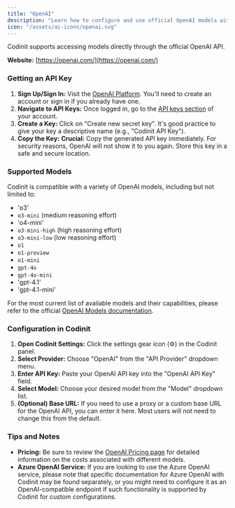 ```yaml
---
title: "OpenAI"
description: "Learn how to configure and use official OpenAI models with Codinit."
icon: "/assets/ai-icons/openai.svg"
---
```


Codinit supports accessing models directly through the official OpenAI API.

**Website:** [https://openai.com/](https://openai.com/)

### Getting an API Key

1.  **Sign Up/Sign In:** Visit the [OpenAI Platform](https://platform.openai.com/). You'll need to create an account or sign in if you already have one.
2.  **Navigate to API Keys:** Once logged in, go to the [API keys section](https://platform.openai.com/api-keys) of your account.
3.  **Create a Key:** Click on "Create new secret key". It's good practice to give your key a descriptive name (e.g., "Codinit API Key").
4.  **Copy the Key:** **Crucial:** Copy the generated API key immediately. For security reasons, OpenAI will not show it to you again. Store this key in a safe and secure location.

### Supported Models

Codinit is compatible with a variety of OpenAI models, including but not limited to:

-   'o3'
-   `o3-mini` (medium reasoning effort)
-   'o4-mini'
-   `o3-mini-high` (high reasoning effort)
-   `o3-mini-low` (low reasoning effort)
-   `o1`
-   `o1-preview`
-   `o1-mini`
-   `gpt-4o`
-   `gpt-4o-mini`
-   'gpt-4.1'
-   'gpt-4.1-mini'

For the most current list of available models and their capabilities, please refer to the official [OpenAI Models documentation](https://platform.openai.com/docs/models).

### Configuration in Codinit

1.  **Open Codinit Settings:** Click the settings gear icon (⚙️) in the Codinit panel.
2.  **Select Provider:** Choose "OpenAI" from the "API Provider" dropdown menu.
3.  **Enter API Key:** Paste your OpenAI API key into the "OpenAI API Key" field.
4.  **Select Model:** Choose your desired model from the "Model" dropdown list.
5.  **(Optional) Base URL:** If you need to use a proxy or a custom base URL for the OpenAI API, you can enter it here. Most users will not need to change this from the default.

### Tips and Notes

-   **Pricing:** Be sure to review the [OpenAI Pricing page](https://openai.com/pricing) for detailed information on the costs associated with different models.
-   **Azure OpenAI Service:** If you are looking to use the Azure OpenAI service, please note that specific documentation for Azure OpenAI with Codinit may be found separately, or you might need to configure it as an OpenAI-compatible endpoint if such functionality is supported by Codinit for custom configurations.
